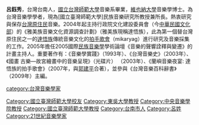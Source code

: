 {{BLP unsourced}}
'''呂鈺秀'''，台灣台南人，[[國立台灣師範大學|國立台灣師範大學]]音樂系畢業，[[維也納大學|維也納大學]]音樂學博士。為台灣音樂學學者，現為[國立臺灣師範大學]民族音樂研究所教授兼所長。熱衷研究與保存[[台灣原住民|台灣原住民]]音樂。2004年起主持行政院文化建設委員會（今[[中華民國文化部|中華民國文化部]]）的《雅美族音樂文化資源調查計劃》（雅美族現稱達悟族），此為第一個替台灣原住民之一的[[達悟族|達悟族]]傳統音樂文化的[[拍手歌會|拍手歌會]]（mikaryag）進行研究及音樂採集的工作。2005年擔任2005國際[[民族音樂學|民族音樂學]]學術論壇《音樂的聲響詮釋與變遷》的計畫主持人。重要著作有：《音樂學實踐》（1993年）、《台灣音樂史》（2003年）、《國畫 古樂—故宮繪畫中的音樂呈現》（光碟片） （2003年）、《蘭嶼音樂夜宴: 達悟族的拍手歌會》（2007年，與[[郭建平|郭建平]]合著），並參與《台灣音樂百科辭書》（2009年）主編。

{{Taiwan-artist-stub}}
[[category:台灣音樂學家|category:台灣音樂學家]]
[[Category:國立臺灣師範大學校友|Category:國立臺灣師範大學校友]]
[[Category:東吳大學教授|Category:東吳大學教授]]
[[Category:中央音樂學院教授|Category:中央音樂學院教授]]
[[Category:國立臺灣師範大學教授|Category:國立臺灣師範大學教授]]
[[Category:台南市人|Category:台南市人]]
[[Category:呂姓|Category:呂姓]]
[[Category:21世紀音樂學家|Category:21世紀音樂學家]]